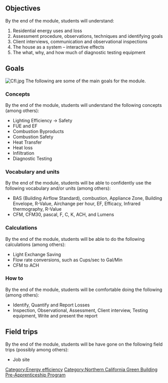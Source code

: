 {{Northern California Green Building Pre-Apprenticeship Program Header}}
{{Tocright}}
==Objectives==
By the end of the {{SUBPAGENAME}} module, students will understand:
# Residential energy uses and loss
# Assessment procedure, observations, techniques and identifying goals
# Client interviews, communication and observational inspections
# The house as a system – interactive effects
# The what, why, and how much of diagnostic testing equipment

==Goals==
[[File:Cfl.jpg|right|thumb]]
The following are some of the main goals for the {{SUBPAGENAME}} module.
===Concepts===
By the end of the {{SUBPAGENAME}} module, students will understand the following concepts (among others):
*Lighting Efficiency -> Safety
*FUE and EF
*Combustion Byproducts
*Combustion Safety
*Heat Transfer
*Heat loss
*Infiltration
*Diagnostic Testing

===Vocabulary and units===
By the end of the {{SUBPAGENAME}} module, students will be able to confidently use the following vocabulary and/or units (among others):
* BAS (Building Airflow Standard), combustion, Appliance Zone, Building Envelope, R-Value, Airchange per hour, EF, Efficacy, Infrared thermography, R-Value
* CFM, CFM30, pascal, F, C, K, ACH, and Lumens

===Calculations===
By the end of the {{SUBPAGENAME}} module, students will be able to do the following calculations (among others):
* Light Exchange Saving 
* Flow rate conversions, such as Cups/sec to Gal/Min 
* CFM to ACH

===How to===
By the end of the {{SUBPAGENAME}} module, students will be comfortable doing the following (among others):
* Identify, Quantify and Report Losses
* Inspection, Observational, Assessment, Client interview, Testing equipment, Write and present the report

==Field trips==
By the end of the {{SUBPAGENAME}} module, students will be have gone on the following field trips (possibly among others):
* Job site

[[Category:Energy efficiency]]
[[Category:Northern California Green Building Pre-Apprenticeship Program]]